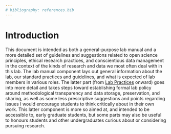 ```yaml
---
# bibliography: references.bib
---
```


# Introduction {#intro}

This document is intended as both a general-purpose lab manual and a more detailed set of guidelines and suggestions related to open science principles, ethical research practices, and conscientious data management in the context of the kinds of research and data we most often deal with in this lab. The lab manual component lays out general information about the lab, our standard practices and guidelines, and what is expected of lab members in various roles. The latter part (from [Lab Practices](08-lab-practices.qmd) onward) goes into more detail and takes steps toward establishing formal lab policy around methodological transparency and data storage, preservation, and sharing, as well as some less prescriptive suggestions and points regarding issues I would encourage students to think critically about in their own work. This latter component is more so aimed at, and intended to be accessible to, early graduate students, but some parts may also be useful to honours students and other undergraduates curious about or considering pursuing research.